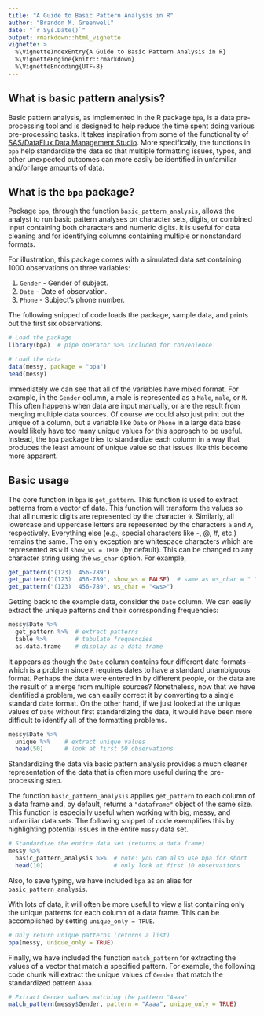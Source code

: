 ```yaml
---
title: "A Guide to Basic Pattern Analysis in R"
author: "Brandon M. Greenwell"
date: "`r Sys.Date()`"
output: rmarkdown::html_vignette
vignette: >
  %\VignetteIndexEntry{A Guide to Basic Pattern Analysis in R}
  %\VignetteEngine{knitr::rmarkdown}
  %\VignetteEncoding{UTF-8}
---
```


## What is basic pattern analysis?

Basic pattern analysis, as implemented in the R package `bpa`, is a data pre-processing tool and is designed to help reduce the time spent doing various pre-processing tasks. It takes inspiration from some of the functionality of [SAS/DataFlux Data Management Studio](https://support.sas.com/documentation/onlinedoc/dfdmstudio/). More specifically, the functions in `bpa` help standardize the data so that multiple formatting issues, typos, and other unexpected outcomes can more easily be identified in unfamiliar and/or large amounts of data.

## What is the `bpa` package?

Package `bpa`, through the function `basic_pattern_analysis`, allows the analyst to run basic pattern analyses on character sets, digits, or combined input containing both characters and numeric digits. It is useful for data cleaning and for identifying columns containing multiple or nonstandard formats.

For illustration, this package comes with a simulated data set containing 1000 observations on three variables:

  1. `Gender` - Gender of subject.
  2. `Date` - Date of observation.
  3. `Phone` - Subject's phone number.

The following snipped of code loads the package, sample data, and prints out the first six observations.
```r
# Load the package
library(bpa)  # pipe operator %>% included for convenience

# Load the data
data(messy, package = "bpa")
head(messy)
```
Immediately we can see that all of the variables have mixed format. For example, in the `Gender` column, a male is represented as a `Male`, `male`, or `M`. This often happens when data are input manually, or are the result from merging multiple data sources. Of course we could also just print out the unique of a column, but a variable like `Date` or `Phone` in a large data base would likely have too many unique values for this approach to be useful. Instead, the `bpa` package tries to standardize each column in a way that produces the least amount of unique value so that issues like this become more apparent.

## Basic usage 

The core function in `bpa` is `get_pattern`. This function is used to extract patterns from a vector of data. This function will transform the values so that all numeric digits are represented by the character `9`. Similarly, all lowercase and uppercase letters are represented by the characters `a` and `A`, respectively. Everything else (e.g., special characters like -, @, #, etc.) remains the same. The only exception are whitespace characters which are represented as `w` if `show_ws = TRUE` (by default). This can be changed to any character string using the `ws_char` option. For example,
```r
get_pattern("(123)  456-789")
get_pattern("(123)  456-789", show_ws = FALSE)  # same as ws_char = " "
get_pattern("(123)  456-789", ws_char = "<ws>")
```

Getting back to the example data, consider the `Date` column. We can easily extract the unique patterns and their corresponding frequencies:
```r
messy$Date %>%
  get_pattern %>%  # extract patterns
  table %>%        # tabulate frequencies
  as.data.frame    # display as a data frame
```
It appears as though the `Date` column contains four different date formats -- which is a problem since `R` requires dates to have a standard unambiguous format. Perhaps the data were entered in by different people, or the data are the result of a merge from multiple sources? Nonetheless, now that we have identified a problem, we can easily correct it by converting to a single standard date format. On the other hand, if we just looked at the unique values of `Date` without first standardizing the data, it would have been more difficult to identify all of the formatting problems. 
```r
messy$Date %>%
  unique %>%    # extract unique values
  head(50)      # look at first 50 observations
```
Standardizing the data via basic pattern analysis provides a much cleaner representation of the data that is often more useful during the pre-processing step.

The function `basic_pattern_analysis` applies `get_pattern` to each column of a data frame and, by default, returns a `"dataframe"` object of the same size. This function is especially useful when working with big, messy, and unfamiliar data sets. The following snippet of code exemplifies this by highlighting potential issues in the entire `messy` data set.
```r
# Standardize the entire data set (returns a data frame)
messy %>%
  basic_pattern_analysis %>%  # note: you can also use bpa for short
  head(10)                    # only look at first 10 observations
```
Also, to save typing, we have included `bpa` as an alias for `basic_pattern_analysis`.

With lots of data, it will often be more useful to view a list containing only the unique patterns for each column of a data frame. This can be accomplished by setting `unique_only = TRUE`.
```r
# Only return unique patterns (returns a list)
bpa(messy, unique_only = TRUE)
```

Finally, we have included the function `match_pattern` for extracting the values of a vector that match a specified pattern. For example, the following code chunk will extract the unique values of `Gender` that match the standardized pattern `Aaaa`.
```r
# Extract Gender values matching the pattern "Aaaa"
match_pattern(messy$Gender, pattern = "Aaaa", unique_only = TRUE)
```
